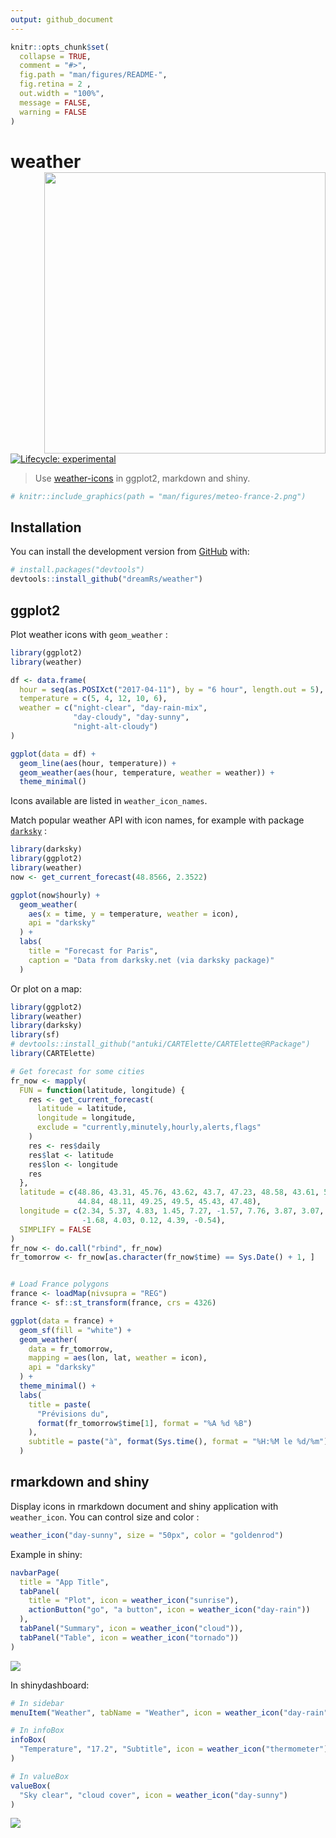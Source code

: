 ```yaml
---
output: github_document
---
```


<!-- README.md is generated from README.Rmd. Please edit that file -->

```r
knitr::opts_chunk$set(
  collapse = TRUE,
  comment = "#>",
  fig.path = "man/figures/README-",
  fig.retina = 2 ,
  out.width = "100%",
  message = FALSE, 
  warning = FALSE
)
```

# weather <img src="man/figures/france-meteo.png" width=450 align="right" />

<!-- badges: start -->
[![Lifecycle: experimental](https://img.shields.io/badge/lifecycle-experimental-orange.svg)](https://www.tidyverse.org/lifecycle/#experimental)
<!-- badges: end -->

> Use [weather-icons](https://erikflowers.github.io/weather-icons/) in ggplot2, markdown and shiny.


```r
# knitr::include_graphics(path = "man/figures/meteo-france-2.png")
```
<!-- ![](man/figures/meteo-france-2.png) -->



## Installation

You can install the development version from [GitHub](https://github.com/) with:

``` r
# install.packages("devtools")
devtools::install_github("dreamRs/weather")
```


## ggplot2

Plot weather icons with `geom_weather` :

```r
library(ggplot2)
library(weather)

df <- data.frame(
  hour = seq(as.POSIXct("2017-04-11"), by = "6 hour", length.out = 5),
  temperature = c(5, 4, 12, 10, 6),
  weather = c("night-clear", "day-rain-mix", 
              "day-cloudy", "day-sunny",
              "night-alt-cloudy")
)

ggplot(data = df) + 
  geom_line(aes(hour, temperature)) +
  geom_weather(aes(hour, temperature, weather = weather)) + 
  theme_minimal()
```

Icons available are listed in `weather_icon_names`.

Match popular weather API with icon names, for example with package [`darksky`](https://github.com/hrbrmstr/darksky) :

```r
library(darksky)
library(ggplot2)
library(weather)
now <- get_current_forecast(48.8566, 2.3522)

ggplot(now$hourly) + 
  geom_weather(
    aes(x = time, y = temperature, weather = icon), 
    api = "darksky"
  ) +
  labs(
    title = "Forecast for Paris",
    caption = "Data from darksky.net (via darksky package)"
  )
```


Or plot on a map:

```r
library(ggplot2)
library(weather)
library(darksky)
library(sf)
# devtools::install_github("antuki/CARTElette/CARTElette@RPackage")
library(CARTElette)

# Get forecast for some cities
fr_now <- mapply(
  FUN = function(latitude, longitude) {
    res <- get_current_forecast(
      latitude = latitude, 
      longitude = longitude, 
      exclude = "currently,minutely,hourly,alerts,flags"
    )
    res <- res$daily
    res$lat <- latitude
    res$lon <- longitude
    res
  },
  latitude = c(48.86, 43.31, 45.76, 43.62, 43.7, 47.23, 48.58, 43.61, 50.64, 
               44.84, 48.11, 49.25, 49.5, 45.43, 47.48), 
  longitude = c(2.34, 5.37, 4.83, 1.45, 7.27, -1.57, 7.76, 3.87, 3.07, -0.58, 
                -1.68, 4.03, 0.12, 4.39, -0.54),
  SIMPLIFY = FALSE
)
fr_now <- do.call("rbind", fr_now)
fr_tomorrow <- fr_now[as.character(fr_now$time) == Sys.Date() + 1, ]


# Load France polygons
france <- loadMap(nivsupra = "REG") 
france <- sf::st_transform(france, crs = 4326)

ggplot(data = france) + 
  geom_sf(fill = "white") + 
  geom_weather(
    data = fr_tomorrow,
    mapping = aes(lon, lat, weather = icon),
    api = "darksky"
  ) + 
  theme_minimal() + 
  labs(
    title = paste(
      "Prévisions du", 
      format(fr_tomorrow$time[1], format = "%A %d %B")
    ),
    subtitle = paste("à", format(Sys.time(), format = "%H:%M le %d/%m"))
  )
```





## rmarkdown and shiny

Display icons in rmarkdown document and shiny application with `weather_icon`. You can control size and color :

```r
weather_icon("day-sunny", size = "50px", color = "goldenrod")
```


Example in shiny:

```r
navbarPage(
  title = "App Title",
  tabPanel(
    title = "Plot", icon = weather_icon("sunrise"),
    actionButton("go", "a button", icon = weather_icon("day-rain"))
  ),
  tabPanel("Summary", icon = weather_icon("cloud")),
  tabPanel("Table", icon = weather_icon("tornado"))
)
```

![](man/figures/shiny-example.png)

In shinydashboard: 

```r
# In sidebar
menuItem("Weather", tabName = "Weather", icon = weather_icon("day-rain"))

# In infoBox
infoBox(
  "Temperature", "17.2", "Subtitle", icon = weather_icon("thermometer")
)

# In valueBox
valueBox(
  "Sky clear", "cloud cover", icon = weather_icon("day-sunny")
)
```



![](man/figures/shinydashboard-example.png)




